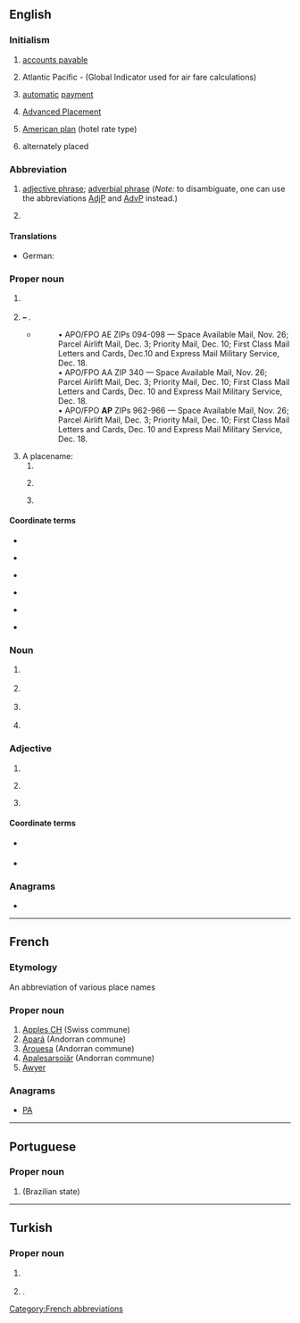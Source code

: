 {{also|Appendix:Variations of "ap"}}
==English==

===Initialism===
{{rfc-header|Initialism}}
{{en-initialism}}

# {{lb|en|accounting}} [[accounts payable]]
# {{lb|en|aviation}} Atlantic Pacific - (Global Indicator used for air fare calculations)
# {{lb|en|banking}} [[automatic]] [[payment]]
# {{lb|en|US|education}} [[w:Advanced Placement|Advanced Placement]]
# {{lb|en|US}} [[American plan]] (hotel rate type)
# alternately placed

===Abbreviation===
{{rfc-header|Abbreviation}}
{{en-abbr}}

# {{lb|en|grammar|sentence parsing}} [[adjective phrase]]; [[adverbial phrase]] (''Note:'' to disambiguate, one can use the abbreviations [[AdjP]] and [[AdvP]] instead.)
# {{lb|en|food}} {{abbreviation of|lang=en|all-purpose flour}}

====Translations====
{{trans-top|adjective phrase, adverb phrase}}
* German: {{t+|de|AP|f}}
{{trans-mid}}
{{trans-bottom}}

===Proper noun===
{{en-proper-noun}}

# {{lb|en|journalism}} {{initialism of|lang=en|{{w|lang=en|Associated Press}}}}
# {{lb|en|US|military}} {{n-g|{{l|en|USPS}} military code of}} '''{{w|United States Armed Forces|Armed Forces}} – {{l|en|Pacific}}'''.
#* {{quote-journal|lang=en|title=Shipping to soldiers for the holidays|work=Stuttgart (Arkansas) Daily Leader|author=Bill Shrum|date=October 29, 2010}}
#*: • APO/FPO AE ZIPs 094-098 — Space Available Mail, Nov. 26; Parcel Airlift Mail, Dec. 3; Priority Mail, Dec. 10; First Class Mail Letters and Cards, Dec.10 and Express Mail Military Service, Dec. 18.<br>
#*: • APO/FPO AA ZIP 340 — Space Available Mail, Nov. 26; Parcel Airlift Mail, Dec. 3; Priority Mail, Dec. 10; First Class Mail Letters and Cards, Dec. 10 and Express Mail Military Service, Dec. 18.
#*: • APO/FPO '''AP''' ZIPs 962-966 — Space Available Mail, Nov. 26; Parcel Airlift Mail, Dec. 3; Priority Mail, Dec. 10; First Class Mail Letters and Cards, Dec. 10 and Express Mail Military Service, Dec. 18.
# A placename:
## {{abbreviation of|lang=en|Andhra Pradesh}}
## {{abbreviation of|lang=en|Amapá}} {{gloss|a state of [[Brazil]]}}
## {{lb|en|geography}} {{abbreviation of|lang=en|Arabian Plate}}

====Coordinate terms====
{{sense|Associated Press}}
* {{l|en|Reuters}}
* {{l|en|UPI}} {{gloss|United Press International}}
* {{l|en|CP}} {{gloss|Canadian Press}}
* {{l|fr|PC}} {{gloss|Presse Canadienne}}
* {{l|fr|AFP}} {{gloss|Agence France Presse}}
* {{l|it|AGI}} {{gloss|Agenzia Giornalistica Italia}}

===Noun===
{{en-noun}}

# {{lb|en|computing}} {{initialism of|lang=en|access point}}
# {{lb|en|video games}} {{initialism of|lang=en|action point}}
# {{lb|en|military|US|Navy}} {{abbreviation of|lang=en|[[auxiliary|Auxiliary]] [[provision|Provisions]]}} {{gloss|a naval transport}}
# {{lb|en|organic chemistry}} {{initialism of|lang=en|acetylpyrroline}}

===Adjective===
{{en-adj|-}}

# {{initialism of|lang=en|all-purpose}}
# {{lb|en|military}} {{initialism of|lang=en|anti-personnel}}
# {{lb|en|military}} {{initialism of|lang=en|armor-piercing}}

====Coordinate terms====
{{sense|military}}
* {{l|en|HE}} {{gloss|high-explosive}}
* {{l|en|AT}} {{gloss|anti-tank}}

===Anagrams===
* {{anagrams|en|a=ap|PA|Pa|Pa.|p.a.|pa}}

----

==French==

===Etymology===
An abbreviation of various place names

===Proper noun===
{{fr-proper noun}}

# [[w:Apples CH|Apples CH]] (Swiss commune)
# [[w:Apará|Apará]] (Andorran commune)
# [[w:Árouesa|Árouesa]] (Andorran commune)
# [[w:Apalesarsoiär|Apalesarsoiär]] (Andorran commune)
# [[Awyer (RS)|Awyer]]

===Anagrams===
* [[PA#French|PA]]

[[Category:French abbreviations]]

----

==Portuguese==

===Proper noun===
{{pt-proper noun|m}}

# {{abbreviation of|Amapá||lang=pt|nodot=1}} (Brazilian state)

----

==Turkish==

===Proper noun===
{{head|tr|proper noun}}

# {{lb|tr|media}} {{initialism of|w:Associated Press|Associated Press|lang=tr}}
# {{lb|tr|politics|dated}} {{initialism of|w:tr:Adalet Partisi|Adalet Partisi|lang=tr|nodot=1}} {{gloss|Justice Party}}.